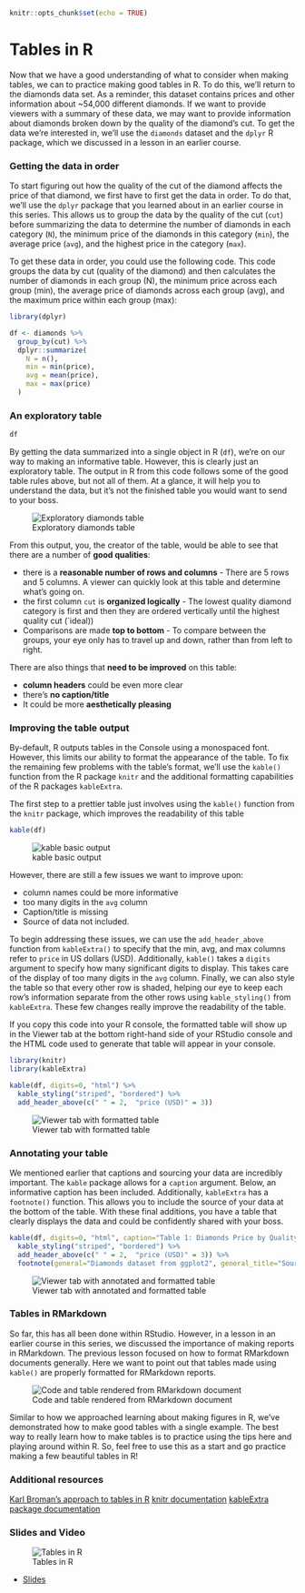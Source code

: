 

```r
knitr::opts_chunk$set(echo = TRUE)
```

# Tables in R

Now that we have a good understanding of what to consider when making tables, we can to practice making good tables in R. To do this, we'll return to the diamonds data set. As a reminder, this dataset contains prices and other information about ~54,000 different diamonds. If we want to provide viewers with a summary of these data, we may want to provide information about diamonds broken down by the quality of the diamond's cut. To get the data we're interested in, we'll use the `diamonds` dataset and the `dplyr` R package, which we discussed in a lesson in an earlier course.

### Getting the data in order

To start figuring out how the quality of the cut of the diamond affects the price of that diamond, we first have to first get the data in order. To do that, we'll use the `dplyr` package that you learned about in an earlier course in this series. This allows us to group the data by the quality of the cut (`cut`) before summarizing the data to determine the number of diamonds in each category (`N`), the minimum price of the diamonds in this category (`min`), the average price (`avg`), and the highest price in the category (`max`).

To get these data in order, you could use the following code. This code groups the data by cut (quality of the diamond) and then calculates the number of diamonds in each group (N), the minimum price across each group (min), the average price of diamonds across each group (avg), and the maximum price within each group (max):

```r
library(dplyr)

df <- diamonds %>%
  group_by(cut) %>%
  dplyr::summarize(
    N = n(),
    min = min(price),
    avg = mean(price),
    max = max(price)
  )
```

### An exploratory table

```r
df
```

By getting the data summarized into a single object in R (`df`), we're on our way to making an informative table. However, this is clearly just an exploratory table. The output in R from this code follows some of the good table rules above, but not all of them.  At a glance, it will help you to understand the data, but it's not the finished table you would want to send to your boss.


![Exploratory diamonds table](https://docs.google.com/presentation/d/1vjyG1vibsmtXrPA1hs2HS3MfjsPMjRDEmBEsVlgkIxg/export/png?id=1vjyG1vibsmtXrPA1hs2HS3MfjsPMjRDEmBEsVlgkIxg&pageid=g35798d27dd_0_0)

From this output, you, the creator of the table, would be able to see that there are a number of **good qualities**:

* there is a **reasonable number of rows and columns** - There are 5 rows and 5 columns. A viewer can quickly look at this table and determine what's going on.
* the first column `cut` is **organized logically** - The lowest quality diamond category is first and then they are ordered vertically until the highest quality cut (`ideal))
* Comparisons are made **top to bottom** - To compare between the groups, your eye only has to travel up and down, rather than from left to right.

There are also things that **need to be improved** on this table:

* **column headers** could be even more clear
* there's **no caption/title**
* It could be more **aesthetically pleasing**

### Improving the table output

By-default, R outputs tables in the Console using a monospaced font. However, this limits our ability to format the appearance of the table. To fix the remaining few problems with the table's format, we'll use the `kable()` function from the R package `knitr` and the additional formatting capabilities of the R packages `kableExtra`.

The first step to a prettier table just involves using the `kable()` function from the `knitr` package, which improves the readability of this table

```r
kable(df)
```


![kable basic output](https://docs.google.com/presentation/d/1vjyG1vibsmtXrPA1hs2HS3MfjsPMjRDEmBEsVlgkIxg/export/png?id=1vjyG1vibsmtXrPA1hs2HS3MfjsPMjRDEmBEsVlgkIxg&pageid=g361cf16451_0_18)

However, there are still a few issues we want to improve upon:

* column names could be more informative
* too many digits in the `avg` column
* Caption/title is missing
* Source of data not included.

To begin addressing these issues, we can use the `add_header_above` function from `kableExtra()` to specify that the min, avg, and max columns refer to `price` in US dollars (USD). Additionally, `kable()` takes a `digits` argument to specify how many significant digits to display. This takes care of the display of too many digits in the `avg` column. Finally, we can also style the table so that every other row is shaded, helping our eye to keep each row's information separate from the other rows using `kable_styling()` from `kableExtra`.  These few changes really improve the readability of the table.

If you copy this code into your R console, the formatted table will show up in the Viewer tab at the bottom right-hand side of your RStudio console and the HTML code used to generate that table will appear in your console.

```r
library(knitr)
library(kableExtra)

kable(df, digits=0, "html") %>%
  kable_styling("striped", "bordered") %>%
  add_header_above(c(" " = 2,  "price (USD)" = 3))
```  


![Viewer tab with formatted table](https://docs.google.com/presentation/d/1vjyG1vibsmtXrPA1hs2HS3MfjsPMjRDEmBEsVlgkIxg/export/png?id=1vjyG1vibsmtXrPA1hs2HS3MfjsPMjRDEmBEsVlgkIxg&pageid=g35798d27dd_0_6)

### Annotating your table

We mentioned earlier that captions and sourcing your data are incredibly important. The `kable` package allows for a `caption` argument. Below, an informative caption has been included. Additionally, `kableExtra` has a `footnote()` function. This allows you to include the source of your data at the bottom of the table. With these final additions, you have a table that clearly displays the data and could be confidently shared with your boss.

```r
kable(df, digits=0, "html", caption="Table 1: Diamonds Price by Quality of Cut. Most Diamonds are of the highest quality cut and the most expensive diamonds are of the highest quality") %>%
  kable_styling("striped", "bordered") %>%
  add_header_above(c(" " = 2,  "price (USD)" = 3)) %>%
  footnote(general="Diamonds dataset from ggplot2", general_title="Source:",footnote_as_chunk = T)
```  

![Viewer tab with annotated and formatted table](https://docs.google.com/presentation/d/1vjyG1vibsmtXrPA1hs2HS3MfjsPMjRDEmBEsVlgkIxg/export/png?id=1vjyG1vibsmtXrPA1hs2HS3MfjsPMjRDEmBEsVlgkIxg&pageid=g35798d27dd_0_17)

### Tables in RMarkdown

So far, this has all been done within RStudio. However, in a lesson in an earlier course in this series, we discussed the importance of making reports in RMarkdown. The previous lesson focused on how to format RMarkdown documents generally. Here we want to point out that tables made using `kable()` are properly formatted for RMarkdown reports.


![Code and table rendered from RMarkdown document](https://docs.google.com/presentation/d/1vjyG1vibsmtXrPA1hs2HS3MfjsPMjRDEmBEsVlgkIxg/export/png?id=1vjyG1vibsmtXrPA1hs2HS3MfjsPMjRDEmBEsVlgkIxg&pageid=g35798d27dd_0_12)

Similar to how we approached learning about making figures in R, we've demonstrated how to make good tables with a single example. The best way to really learn how to make tables is to practice using the tips here and playing around within R. So, feel free to use this as a start and go practice making a few beautiful tables in R!

### Additional resources
[Karl Broman's approach to tables in R](http://kbroman.org/knitr_knutshell/pages/figs_tables.html)
[knitr documentation](https://cran.r-project.org/web/packages/knitr/knitr.pdf)
[kableExtra package documentation](https://cran.r-project.org/web/packages/kableExtra/vignettes/awesome_table_in_html.html)


### Slides and Video

![Tables in R](https://youtu.be/EQUi8P1CQLY)

* [Slides](https://docs.google.com/presentation/d/1vjyG1vibsmtXrPA1hs2HS3MfjsPMjRDEmBEsVlgkIxg/edit?usp=sharing)
